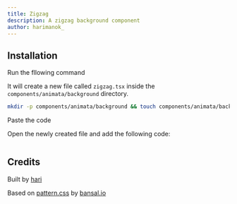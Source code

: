 ```yaml
---
title: Zigzag
description: A zigzag background component
author: harimanok_
---
```


<ComponentPreview name="background-zigzag--docs" />

## Installation

<Steps>
<Step>Run the fllowing command</Step>

It will create a new file called `zigzag.tsx` inside the `components/animata/background` directory.

```bash
mkdir -p components/animata/background && touch components/animata/background/zigzag.tsx
```

<Step>Paste the code</Step>

Open the newly created file and add the following code:

```jsx file=<rootDir>/animata/background/zigzag.tsx

```

</Steps>

## Credits

Built by [hari](https://github.com/hari)

Based on [pattern.css](https://bansal.io/pattern-css) by [bansal.io](https://bansal.io/)
